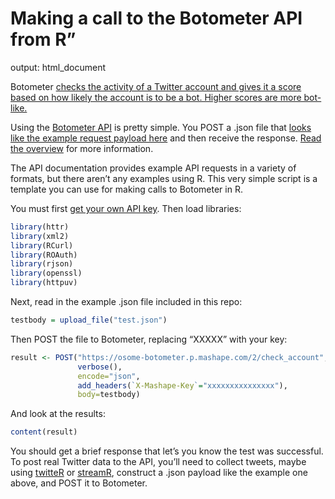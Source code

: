 # Making a call to the Botometer API from R"
output: html_document

Botometer [checks the activity of a Twitter account and gives it a score based on how likely the account is to be a bot. Higher scores are more bot-like.](https://botometer.iuni.iu.edu/#!/)

Using the [Botometer API](https://market.mashape.com/OSoMe/botometer) is pretty simple. You POST a .json file that [looks like the example request payload here](https://market.mashape.com/OSoMe/botometer) and then receive the response. [Read the overview](https://market.mashape.com/OSoMe/botometer/overview) for more information.

The API documentation provides example API requests in a variety of formats, but there aren't any examples using R. This very simple script is a template you can use for making calls to Botometer in R.

You must first [get your own API key](https://market.mashape.com/OSoMe/botometer). Then load libraries:

```r
library(httr)
library(xml2)
library(RCurl)
library(ROAuth)
library(rjson)
library(openssl)
library(httpuv)
```

Next, read in the example .json file included in this repo:

```r
testbody = upload_file("test.json")
```

Then POST the file to Botometer, replacing "XXXXX" with your key:

```r
result <- POST("https://osome-botometer.p.mashape.com/2/check_account",
               verbose(),
               encode="json",
               add_headers(`X-Mashape-Key`="xxxxxxxxxxxxxxx"),
               body=testbody)
```


And look at the results:

```r
content(result)
```


You should get a brief response that let's you know the test was successful. To post real Twitter data to the API, you'll need to collect tweets, maybe using [twitteR](https://www.rdocumentation.org/packages/twitteR/versions/1.1.9) or [streamR](https://cran.r-project.org/web/packages/streamR/index.html), construct a .json payload like the example one above, and POST it to Botometer.









